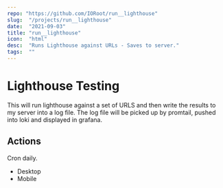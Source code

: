 ```yaml
---
repo: "https://github.com/IORoot/run__lighthouse"
slug:  "/projects/run__lighthouse"
date:  "2021-09-03"
title: "run__lighthouse"
icon:  "html"
desc:  "Runs Lighthouse against URLs - Saves to server."
tags:  ""
---
```



# Lighthouse Testing

This will run lighthouse against a set of URLS and then write the results to my server into a log file.
The log file will be picked up by promtail, pushed into loki and displayed in grafana.

## Actions
Cron daily.

- Desktop
- Mobile